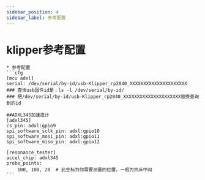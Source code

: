 ```yaml
---
sidebar_position: 4
sidebar_label: 参考配置
---
```


# klipper参考配置


    * 参考配置
    ```cfg
    [mcu adxl]
    serial: /dev/serial/by-id/usb-Klipper_rp2040_XXXXXXXXXXXXXXXXXXXXX
    ### 查询usb固件id是：ls -l /dev/serial/by-id/
    ### 把/dev/serial/by-id/usb-Klipper_rp2040_XXXXXXXXXXXXXXXXXXXXX替换查询到的id

    ##ADXL345加速度计
    [adxl345]
    cs_pin: adxl:gpio9
    spi_software_sclk_pin: adxl:gpio10
    spi_software_mosi_pin: adxl:gpio11
    spi_software_miso_pin: adxl:gpio12

    [resonance_tester]
    accel_chip: adxl345
    probe_points:
        100, 100, 20  # 此坐标为你需要测量的位置，一般为热床中间
    ```

